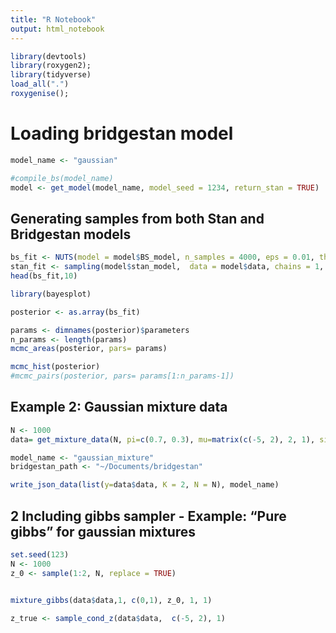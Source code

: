 ```yaml
---
title: "R Notebook"
output: html_notebook
---
```

```r
library(devtools)
library(roxygen2);
library(tidyverse)
load_all(".")
roxygenise(); 
```






# Loading bridgestan model

```r



model_name <- "gaussian"

#compile_bs(model_name)
model <- get_model(model_name, model_seed = 1234, return_stan = TRUE)

```

## Generating samples from both Stan and Bridgestan models

```r
bs_fit <- NUTS(model = model$BS_model, n_samples = 4000, eps = 0.01, theta_0 = c(0,1))
stan_fit <- sampling(model$stan_model,  data = model$data, chains = 1, iter = 4000)
head(bs_fit,10)
```



```r
library(bayesplot)

posterior <- as.array(bs_fit)

params <- dimnames(posterior)$parameters
n_params <- length(params)
mcmc_areas(posterior, pars= params)

mcmc_hist(posterior)
#mcmc_pairs(posterior, pars= params[1:n_params-1])
```
## Example 2: Gaussian mixture data

```r
N <- 1000
data= get_mixture_data(N, pi=c(0.7, 0.3), mu=matrix(c(-5, 2), 2, 1), sigma = 1)

```


```r
model_name <- "gaussian_mixture"
bridgestan_path <- "~/Documents/bridgestan"

write_json_data(list(y=data$data, K = 2, N = N), model_name)
```

## 2 Including gibbs sampler - Example: "Pure gibbs" for gaussian mixtures

```r
set.seed(123)
N <- 1000
z_0 <- sample(1:2, N, replace = TRUE)


mixture_gibbs(data$data,1, c(0,1), z_0, 1, 1)


```

```r

z_true <- sample_cond_z(data$data,  c(-5, 2), 1)
```

